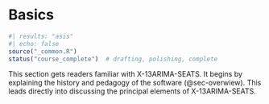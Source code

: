 # Basics

```r
#| results: "asis"
#| echo: false
source("_common.R")
status("course_complete")  # drafting, polishing, complete
```

This section gets readers familiar with X-13ARIMA-SEATS.
It begins by explaining the history and pedagogy of the software (@sec-overwiew).
This leads directly into discussing the principal elements of X-13ARIMA-SEATS.
